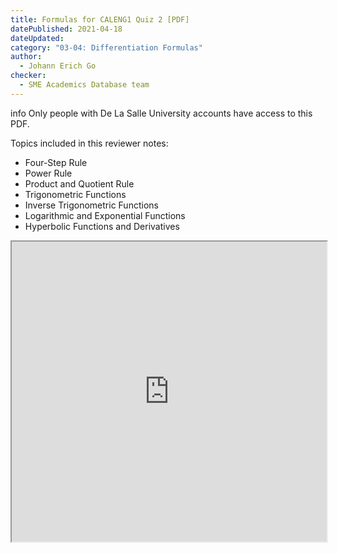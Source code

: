 ```yaml
---
title: Formulas for CALENG1 Quiz 2 [PDF]
datePublished: 2021-04-18
dateUpdated: 
category: "03-04: Differentiation Formulas"
author: 
  - Johann Erich Go
checker: 
  - SME Academics Database team
---
```


<div role="alert" className="alert">
  <span class="material-symbols-outlined">info</span>
  <span>Only people with De La Salle University accounts have access to this PDF.</span>
</div>

Topics included in this reviewer notes:
* Four-Step Rule 
* Power Rule
* Product and Quotient Rule
* Trigonometric Functions 
* Inverse Trigonometric Functions 
* Logarithmic and Exponential Functions
* Hyperbolic Functions and Derivatives

<iframe src="https://drive.google.com/file/d/1wNXe_hsWH9poMG5UwBpMU07_lr86v4Wb/preview" width="100%" height="480" allow="autoplay"></iframe>
